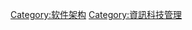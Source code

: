 {{Commonscat|Enterprise architecture}}

[[Category:软件架构|Category:软件架构]]
[[Category:資訊科技管理|Category:資訊科技管理]]
